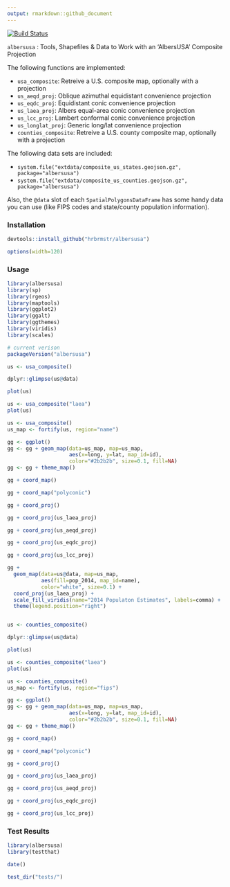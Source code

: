 ```yaml
---
output: rmarkdown::github_document
---
```

[![Build Status](https://travis-ci.org/hrbrmstr/albersusa.svg?branch=master)](https://travis-ci.org/hrbrmstr/albersusa)

`albersusa` : Tools, Shapefiles & Data to Work with an 'AlbersUSA' Composite Projection

The following functions are implemented:

- `usa_composite`:	Retreive a U.S. composite map, optionally with a projection
- `us_aeqd_proj`:	Oblique azimuthal equidistant convenience projection
- `us_eqdc_proj`:	Equidistant conic convenience projection
- `us_laea_proj`:	Albers equal-area conic convenience projection
- `us_lcc_proj`:	Lambert conformal conic convenience projection
- `us_longlat_proj`:	Generic long/lat convenience projection
- `counties_composite`:	Retreive a U.S. county composite map, optionally with a projection

The following data sets are included:

- `system.file("extdata/composite_us_states.geojson.gz", package="albersusa")` 
- `system.file("extdata/composite_us_counties.geojson.gz", package="albersusa")`

Also, the `@data` slot of each `SpatialPolygonsDataFrame` has some handy data you can 
use (like FIPS codes and state/county population information).

### Installation

```r
devtools::install_github("hrbrmstr/albersusa")
```

```r
options(width=120)
```

### Usage

```r
library(albersusa)
library(sp)
library(rgeos)
library(maptools)
library(ggplot2)
library(ggalt)
library(ggthemes)
library(viridis)
library(scales)

# current verison
packageVersion("albersusa")

us <- usa_composite()

dplyr::glimpse(us@data)

plot(us)

us <- usa_composite("laea")
plot(us)

us <- usa_composite()
us_map <- fortify(us, region="name")

gg <- ggplot()
gg <- gg + geom_map(data=us_map, map=us_map,
                    aes(x=long, y=lat, map_id=id),
                    color="#2b2b2b", size=0.1, fill=NA)
gg <- gg + theme_map()

gg + coord_map()

gg + coord_map("polyconic")

gg + coord_proj()

gg + coord_proj(us_laea_proj)

gg + coord_proj(us_aeqd_proj)

gg + coord_proj(us_eqdc_proj)

gg + coord_proj(us_lcc_proj)

gg + 
  geom_map(data=us@data, map=us_map,
           aes(fill=pop_2014, map_id=name),
           color="white", size=0.1) +
  coord_proj(us_laea_proj) +
  scale_fill_viridis(name="2014 Populaton Estimates", labels=comma) +
  theme(legend.position="right")


us <- counties_composite()

dplyr::glimpse(us@data)

plot(us)

us <- counties_composite("laea")
plot(us)

us <- counties_composite()
us_map <- fortify(us, region="fips")

gg <- ggplot()
gg <- gg + geom_map(data=us_map, map=us_map,
                    aes(x=long, y=lat, map_id=id),
                    color="#2b2b2b", size=0.1, fill=NA)
gg <- gg + theme_map()

gg + coord_map()

gg + coord_map("polyconic")

gg + coord_proj()

gg + coord_proj(us_laea_proj)

gg + coord_proj(us_aeqd_proj)

gg + coord_proj(us_eqdc_proj)

gg + coord_proj(us_lcc_proj)
```

### Test Results

```r
library(albersusa)
library(testthat)

date()

test_dir("tests/")
```


